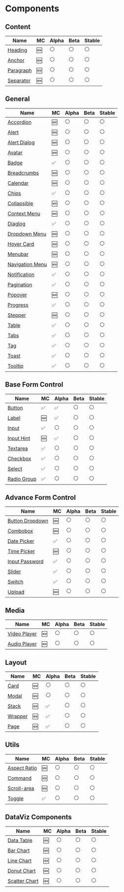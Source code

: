 # Components

## Content

| Name                                | MC  | Alpha | Beta | Stable |
| ----------------------------------- | --- | ----- | ---- | ------ |
| [Heading](./components/heading)     | 🆕  | ⚪️   | ⚪️  | ⚪️    |
| [Anchor](./components/anchor)       | 🆕  | ⚪️   | ⚪️  | ⚪️    |
| [Paragraph](./components/paragraph) | 🆕  | ⚪️   | ⚪️  | ⚪️    |
| [Separator](./components/separator) | 🆕  | ⚪️   | ⚪️  | ⚪️    |

## General

| Name                                            | MC  | Alpha | Beta | Stable |
| ----------------------------------------------- | --- | ----- | ---- | ------ |
| [Accordion](./components/accordion)             | 🆕  | ⚪️   | ⚪️  | ⚪️    |
| [Alert](./components/alert)                     | 🆕  | ⚪️   | ⚪️  | ⚪️    |
| [Alert Dialog](./components/alert-dialog)       | 🆕  | ⚪️   | ⚪️  | ⚪️    |
| [Avatar](./components/avatar)                   | 🆕  | ⚪️   | ⚪️  | ⚪️    |
| [Badge](./components/badge)                     | ✅  | ⚪️   | ⚪️  | ⚪️    |
| [Breadcrumbs](./components/breadcrumbs)         | 🆕  | ⚪️   | ⚪️  | ⚪️    |
| [Calendar](./components/calendar)               | 🆕  | ⚪️   | ⚪️  | ⚪️    |
| [Chips](./components/chips)                     | ✅  | ⚪️   | ⚪️  | ⚪️    |
| [Collapsible](./components/collapsible)         | 🆕  | ⚪️   | ⚪️  | ⚪️    |
| [Context Menu](./components/context-menu)       | 🆕  | ⚪️   | ⚪️  | ⚪️    |
| [Diaglog](./components/diaglog)                 | ✅  | ⚪️   | ⚪️  | ⚪️    |
| [Dropdown Menu](./components/dropdown-menu)     | 🆕  | ⚪️   | ⚪️  | ⚪️    |
| [Hover Card](./components/hover-card)           | 🆕  | ⚪️   | ⚪️  | ⚪️    |
| [Menubar](./components/menubar)                 | 🆕  | ⚪️   | ⚪️  | ⚪️    |
| [Navigation Menu](./components/navigation-menu) | 🆕  | ⚪️   | ⚪️  | ⚪️    |
| [Notification](./components/notification)       | ✅  | ⚪️   | ⚪️  | ⚪️    |
| [Pagination](./components/pagination)           | ✅  | ⚪️   | ⚪️  | ⚪️    |
| [Popover](./components/popover)                 | 🆕  | ⚪️   | ⚪️  | ⚪️    |
| [Progress](./components/progress)               | ✅  | ⚪️   | ⚪️  | ⚪️    |
| [Stepper](./components/stepper)                 | 🆕  | ⚪️   | ⚪️  | ⚪️    |
| [Table](./components/table)                     | ✅  | ⚪️   | ⚪️  | ⚪️    |
| [Tabs](./components/tabs)                       | ✅  | ⚪️   | ⚪️  | ⚪️    |
| [Tag](./components/tag)                         | ✅  | ⚪️   | ⚪️  | ⚪️    |
| [Toast](./components/toast)                     | ✅  | ⚪️   | ⚪️  | ⚪️    |
| [Tooltip](./components/tooltip)                 | ✅  | ⚪️   | ⚪️  | ⚪️    |

## Base Form Control

| Name                                    | MC  | Alpha | Beta | Stable |
| --------------------------------------- | --- | ----- | ---- | ------ |
| [Button](./components/button)           | ✅  | ✅    | ⚪️  | ⚪️    |
| [Label](./components/label)             | 🆕  | ✅    | ⚪️  | ⚪️    |
| [Input](./components/input)             | ✅  | ⚪️   | ⚪️  | ⚪️    |
| [Input Hint](./components/input-hint)   | 🆕  | ✅    | ⚪️  | ⚪️    |
| [Textarea](./components/textarea)       | ✅  | ⚪️   | ⚪️  | ⚪️    |
| [Checkbox](./components/checkbox)       | ✅  | ⚪️   | ⚪️  | ⚪️    |
| [Select](./components/select)           | ✅  | ⚪️   | ⚪️  | ⚪️    |
| [Radio Group](./components/radio-group) | ✅  | ⚪️   | ⚪️  | ⚪️    |

## Advance Form Control

| Name                                            | MC  | Alpha | Beta | Stable |
| ----------------------------------------------- | --- | ----- | ---- | ------ |
| [Button Dropdown](./components/button-dropdown) | 🆕  | ⚪️   | ⚪️  | ⚪️    |
| [Combobox](./components/combobox)               | 🆕  | ⚪️   | ⚪️  | ⚪️    |
| [Date Picker](./components/date-picker)         | ✅  | ⚪️   | ⚪️  | ⚪️    |
| [Time Picker](./components/time-picker)         | 🆕  | ⚪️   | ⚪️  | ⚪️    |
| [Input Password](./components/input-password)   | ✅  | ⚪️   | ⚪️  | ⚪️    |
| [Slider](./components/slider)                   | ✅  | ⚪️   | ⚪️  | ⚪️    |
| [Switch](./components/switch)                   | ✅  | ⚪️   | ⚪️  | ⚪️    |
| [Upload](./components/upload)                   | 🆕  | ⚪️   | ⚪️  | ⚪️    |

## Media

| Name                                      | MC  | Alpha | Beta | Stable |
| ----------------------------------------- | --- | ----- | ---- | ------ |
| [Video Player](./components/video-player) | 🆕  | ⚪️   | ⚪️  | ⚪️    |
| [Audio Player](./components/audio-player) | 🆕  | ⚪️   | ⚪️  | ⚪️    |

## Layout

| Name                            | MC  | Alpha | Beta | Stable |
| ------------------------------- | --- | ----- | ---- | ------ |
| [Card](./components/card)       | 🆕  | ⚪️   | ⚪️  | ⚪️    |
| [Modal](./components/modal)     | 🆕  | ⚪️   | ⚪️  | ⚪️    |
| [Stack](./components/stack)     | 🆕  | ✅    | ⚪️  | ⚪️    |
| [Wrapper](./components/wrapper) | 🆕  | ✅    | ⚪️  | ⚪️    |
| [Page](./components/page)       | 🆕  | ✅    | ⚪️  | ⚪️    |

## Utils

| Name                                      | MC  | Alpha | Beta | Stable |
| ----------------------------------------- | --- | ----- | ---- | ------ |
| [Aspect Ratio](./components/aspect-ratio) | 🆕  | ⚪️   | ⚪️  | ⚪️    |
| [Command](./components/command)           | 🆕  | ⚪️   | ⚪️  | ⚪️    |
| [Scroll-area](./components/scrollarea)    | 🆕  | ⚪️   | ⚪️  | ⚪️    |
| [Toggle](./components/toggle)             | ✅  | ⚪️   | ⚪️  | ⚪️    |

## DataViz Components

| Name                                        | MC  | Alpha | Beta | Stable |
| ------------------------------------------- | --- | ----- | ---- | ------ |
| [Data Table](./components/data-table)       | 🆕  | ⚪️   | ⚪️  | ⚪️    |
| [Bar Chart](./components/bar-chart)         | 🆕  | ⚪️   | ⚪️  | ⚪️    |
| [Line Chart](./components/line-chart)       | 🆕  | ⚪️   | ⚪️  | ⚪️    |
| [Donut Chart](./components/donut-chart)     | 🆕  | ⚪️   | ⚪️  | ⚪️    |
| [Scatter Chart](./components/scatter-chart) | 🆕  | ⚪️   | ⚪️  | ⚪️    |
